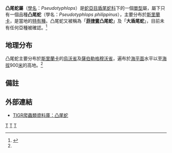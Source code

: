 {{Speciesbox 
| taxon = Pseudotyphlops philippinus
| binomial_authority = [[約翰內斯·彼得·繆勒|Müller]]，1832
| synonyms = * ''Pseudo-typhlops'' - Schlegel，1839
* ''Pseudotyphlops'' - M.A. Smith，1943
----
* ''Uropeltis philippinus'' - Cuvier，1829
* ''Uropeltis philippina'' - Wagler，1830
* ''Uropeltis philippinus'' - Müller，1832
* ''Uropeltis philippinus'' - Eydoux & Gervais，1837
* ''Pseudo-Typhlops philippinus'' - Schlegel，1839
* ''Uropeltis Saffragamus'' - Kelaart，1853
* ''Uropeltis Grandis'' - Kelaart，1853
* ''Uropeltis pardalis'' - Kelaart，1853
* ''Uropeltis grandis'' - Boulenger，1893
* ''Pseudotyphlops philippinus'' - M.A. Smith，1943<ref name="McD99">McDiarmid RW、Campbell JA、Touré T：《Snake Species of the World: A Taxonomic and Geographic Reference, vol. 1》頁511，Herpetologists' League，1999年。ISBN 1-893777-00-6</ref>}}

'''凸尾蛇屬'''（[[學名|學名]]：''Pseudotyphlops''）是[[蛇亞目|蛇亞目]][[盾尾蛇科|盾尾蛇科]]下的一個[[單型|單型]]屬，屬下只有一個品種'''凸尾蛇'''（學名：''Pseudotyphlops philippinus''），主要分布於[[斯里蘭卡|斯里蘭卡]]，是當地的[[特有種|特有種]]。凸尾蛇又被稱為「'''[[菲律賓|菲律賓]]凸尾蛇'''」及「'''大盾尾蛇'''」，目前未有任何亞種被確認。<ref name="ITIS">{{ITIS|ID=634718|taxon=''Pseudotyphlops philippinus''|year=2007|date=17 August}}</ref>

==地理分布==
凸尾蛇主要分布於[[斯里蘭卡|斯里蘭卡]]的[[烏沃省|烏沃省]]及[[薩伯勒格穆沃省|薩伯勒格穆沃省]]，遍布於[[海平面|海平面]]水平以至[[海拔|海拔]]900[[米_(單位)|米]]的高地。<ref name="McD99"/>

==備註==
{{reflist}}

==外部連結==
*{{en}}[http://reptile-database.reptarium.cz/species.php?genus=Pseudotyphlops&species=philippinus TIGR爬蟲類資料庫：凸尾蛇]
{{Taxonbar|from=Q2700355}}

[[Category:凸尾蛇屬|T]]
[[Category:盾尾蛇科|T]]
[[Category:_1832年描述的动物|T]]